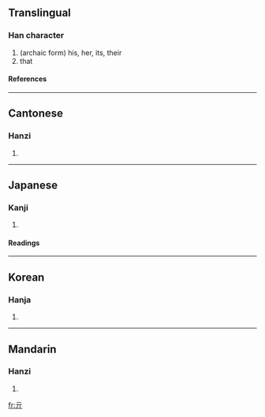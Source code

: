 {{see|其}}<!-- may be replaced by zh-forms -->

==Translingual==
===Han character===
{{Han char|rad=二|as=02|sn=4|four=1022<sub>1</sub>|canj=一一中 (MML)}}
# (archaic form) his, her, its, their
# that
====References====
{{Han ref|kx=0086.100|dkj=00256|dj=0178.030|hdz=10010.030|uh=4E93|ud=20115|bh=C951|bd=51537}}
----
==Cantonese==
===Hanzi===
{{yue-hanzi|jyut=|y=kei4}}
# {{defn|Cantonese}}
----
==Japanese==
===Kanji===
{{ja-kanji|grade=|rs=二02}}
# {{defn|Japanese}}
====Readings====
{{ja-readings|on=[[き]] (ki)|kun=}}
----
==Korean==
===Hanja===
{{ko-hanja|hangeul=기|rv=gi|mr=ki}}
# {{defn|Korean}}
----
==Mandarin==
===Hanzi===
{{cmn-hanzi|pin=qí (qi2)|wg=ch'i<sup>2</sup>|y=}}
# {{defn|Mandarin}}

[[fr:亓]]